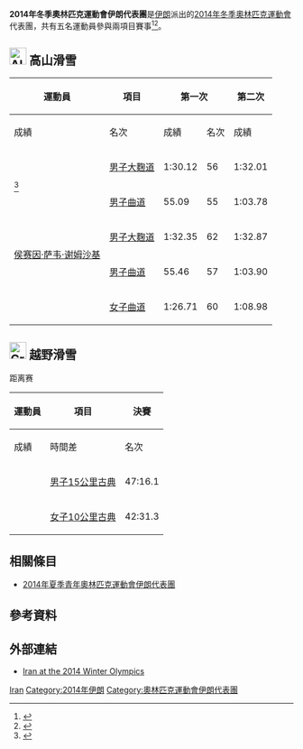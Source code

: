 {{Infobox Country Olympics
|NOC=IRI
|games=2014年冬季
|Chef De Mission=   
|competitors= '''5'''
|sports= 2
|flagbearer={{link-en|Hossein Saveh-Shemshaki|Hossein Saveh-Shemshaki}}
|gold=   
|silver=   
|bronze=   
|total=   
|rank=   
}}
'''2014年冬季奧林匹克運動會伊朗代表團'''是[[伊朗|伊朗]]派出的[[2014年冬季奧林匹克運動會|2014年冬季奧林匹克運動會]]代表團，共有五名運動員參與兩項目賽事<ref>{{cite news |last= |first= |date=2014-01-23 |title=Five athletes to represent Iran in Sochi |url=http://en.mehrnews.com/detail/News/101748 |newspaper=Mehr News Agency |location=Tehran, Iran |publisher= |accessdate=2014-01-27 |archive-date=2014-02-02 |archive-url=https://web.archive.org/web/20140202092708/http://en.mehrnews.com/detail/News/101748 |dead-url=no }}</ref><ref>{{cite news |author= |title=Five athletes to represent Iran in Sochi |url=http://www.tehrantimes.com/sports/113591-five-athletes-to-represent-iran-in-sochi |newspaper=''Tehran Times'' |location=Tehran, Iran |publisher= |date=2014-01-22 |accessdate=2014-02-02 |deadurl=yes |archiveurl=https://web.archive.org/web/20140129044459/http://www.tehrantimes.com/sports/113591-five-athletes-to-represent-iran-in-sochi |archivedate=2014-01-29 }}</ref>。

== [[Image:Alpine_skiing_pictogram.svg|30px]] 高山滑雪 ==
{{main|2014年冬季奧林匹克運動會高山滑雪比賽}}

{| class="wikitable" style="font-size:90%"
|-
!rowspan=2|運動員
!rowspan=2|項目
!colspan=2|第一次
!colspan=2|第二次
!colspan=2|總計
|-style="font-size:95%"
!成績
!名次
!成績
!名次
!成績
!名次
|-align=center
|align=left rowspan=2|{{link-en|Mohammad Kiadarbandsari|Mohammad Kiadarbandsari}}<ref name="a">{{cite news |last=Hossein Eskandar |first=Amir |date=2014-01-15 |title=Iran earns 5 positions for 2014 Sochi Olympics ski event |url=http://www.presstv.ir/detail/2014/01/15/345832/iran-earns-5-positions-for-2014-sochi-olympics-ski-event/ |newspaper=Press TV |location= |publisher= |accessdate=2014-01-15 |deadurl=yes |archiveurl=https://web.archive.org/web/20140116103855/http://www.presstv.ir/detail/2014/01/15/345832/iran-earns-5-positions-for-2014-sochi-olympics-ski-event/ |archivedate=2014-01-16 }}</ref>
|align=left| [[2014年冬季奧林匹克運動會高山滑雪比賽－男子大麴道|男子大麴道]]
|1:30.12
|56
|1:32.01
|52
|3:02.13
|51
|-align=center
|align=left| [[2014年冬季奧林匹克運動會高山滑雪比賽－男子曲道|男子曲道]]
|55.09
|55
|1:03.78
|29
|1:58.87
|30
|-align=center
|align=left rowspan=2|[[侯赛因·萨韦·谢姆沙基|侯赛因·萨韦·谢姆沙基]]
|align=left| [[2014年冬季奧林匹克運動會高山滑雪比賽－男子大麴道|男子大麴道]]
|1:32.35
|62
|1:32.87
|55
|3:05.22
|55
|-align=center
|align=left| [[2014年冬季奧林匹克運動會高山滑雪比賽－男子曲道|男子曲道]] 
|55.46
|57
|1:03.90
|30
|1:59.36
|31
|-align=center
|align=left|{{link-en|Forough Abbasi|Forough Abbasi}}
|align=left| [[2014年冬季奧林匹克運動會高山滑雪比賽－女子曲道|女子曲道]] 
|1:26.71
|60
|1:08.98
|46
|2:35.69
|48
|}

== [[Image:Cross_country_skiing_pictogram.svg|30px]] 越野滑雪 ==
{{main|2014年冬季奧林匹克運動會越野滑雪比賽}}

;距离赛
{| class="wikitable" style="font-size:90%"
|-
!rowspan="2"|運動員
!rowspan="2"|項目
!colspan="3"|決賽
|-style="font-size:95%" 
!成績
!時間差
!名次
|-align=center
|align=left|{{link-en|Sattar Seid|Sattar Seid}}
|align=left|[[2014年冬季奧林匹克運動會越野滑雪比賽－男子15公里古典|男子15公里古典]]
|47:16.1
| +8:46.4
|79
|-align=center
|align=left|{{link-en|Farzaneh Rezasoltani|Farzaneh Rezasoltani}}
|align=left|[[2014年冬季奧林匹克運動會越野滑雪比賽－女子10公里古典|女子10公里古典]]
|42:31.3
| +14:13.5
|73
|}

== 相關條目 ==
* [[2014年夏季青年奧林匹克運動會伊朗代表團|2014年夏季青年奧林匹克運動會伊朗代表團]]

== 參考資料 ==
{{Reflist}}

== 外部連結 ==
*[http://www.sochi2014.com/en/team-iran Iran at the 2014 Winter Olympics]{{Wayback|url=http://www.sochi2014.com/en/team-iran |date=20140225063038 }}

{{NOCin2014WinterOlympics}}

[[Category:2014年冬季奧林匹克運動會代表團|Iran]]
[[Category:2014年伊朗|Category:2014年伊朗]]
[[Category:奧林匹克運動會伊朗代表團|Category:奧林匹克運動會伊朗代表團]]